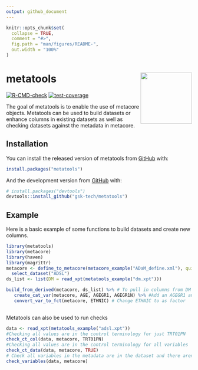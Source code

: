 ```yaml
---
output: github_document
---
```


<!-- README.md is generated from README.Rmd. Please edit that file -->

```r
knitr::opts_chunk$set(
  collapse = TRUE,
  comment = "#>",
  fig.path = "man/figures/README-",
  out.width = "100%"
)
```

# metatools <a href='https://github.com/pharmaverse/metatools'><img src="man/figures/metatools-dark.png" align="right" style="height:139px;"/></a>

<!-- badges: start -->
[![R-CMD-check](https://github.com/pharmaverse/metatools/workflows/R-CMD-check/badge.svg)](https://github.com/pharmaverse/metatools/actions)
[![test-coverage](https://github.com/pharmaverse/metatools/workflows/test-coverage/badge.svg)](https://github.com/pharmaverse/metatools/actions)
<!-- badges: end -->

The goal of metatools is to enable the use of metacore objects. Metatools can be used to build datasets or enhance columns in existing datasets as well as checking datasets against the metadata in metacore. 

## Installation

You can install the released version of metatools from [GitHub](https://github.com/) with:

``` r
install.packages("metatools")
```

And the development version from [GitHub](https://github.com/) with:

``` r
# install.packages("devtools")
devtools::install_github("gsk-tech/metatools")
```
## Example

Here is a basic example of some functions to build datasets and create new columns. 

```r
library(metatools)
library(metacore)
library(haven)
library(magrittr)
metacore <- define_to_metacore(metacore_example("ADaM_define.xml"), quiet = TRUE) %>%
  select_dataset("ADSL")
ds_list <- list(DM = read_xpt(metatools_example("dm.xpt")))

build_from_derived(metacore, ds_list) %>% # To pull in columns from DM to be in ADSL
   create_cat_var(metacore, AGE, AGEGR1, AGEGR1N) %>% #Add an AGEGR1 and AGEGR1N column
   convert_var_to_fct(metacore, ETHNIC) # Change ETHNIC to as factor 
   
```

Metatools can also be used to run checks 
```r
data <- read_xpt(metatools_example("adsl.xpt"))
#Checking all values are in the control terminology for just TRT01PN
check_ct_col(data, metacore, TRT01PN)
#Checking all values are in the control terminology for all variables 
check_ct_data(data, metacore, TRUE)
# Check all variables in the metadata are in the dataset and there aren't any extra columns 
check_variables(data, metacore)

```


